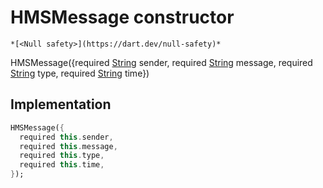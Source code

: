 # HMSMessage constructor

    *[<Null safety>](https://dart.dev/null-safety)*

HMSMessage({required [String](https://api.flutter.dev/flutter/dart-core/String-class.html) sender, required [String](https://api.flutter.dev/flutter/dart-core/String-class.html) message, required [String](https://api.flutter.dev/flutter/dart-core/String-class.html) type, required [String](https://api.flutter.dev/flutter/dart-core/String-class.html) time})

## Implementation

```dart
HMSMessage({
  required this.sender,
  required this.message,
  required this.type,
  required this.time,
});
```
